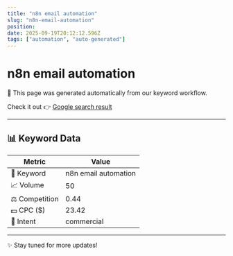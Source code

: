 ```yaml
---
title: "n8n email automation"
slug: "n8n-email-automation"
position: 
date: 2025-09-19T20:12:12.596Z
tags: ["automation", "auto-generated"]
---
```



# n8n email automation

<Alert>
  🚀 This page was generated automatically from our keyword workflow.
</Alert>

Check it out 👉 [Google search result]()

---

## 📊 Keyword Data

| Metric         | Value        |
|----------------|--------------|
| 🔑 Keyword     | n8n email automation   |
| 📈 Volume      | 50 |
| ⚖️ Competition | 0.44 |
| 💵 CPC ($)     | 23.42 |
| 🎯 Intent      | commercial |

---

✨ Stay tuned for more updates!
